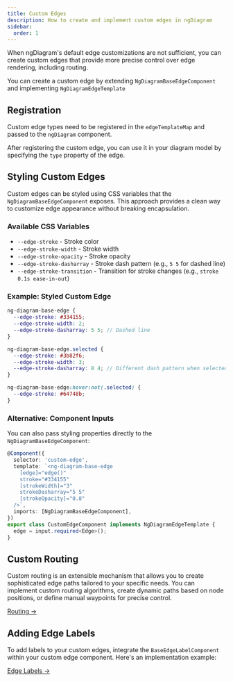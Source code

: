 ```yaml
---
title: Custom Edges
description: How to create and implement custom edges in ngDiagram
sidebar:
  order: 1
---
```



When ngDiagram's default edge customizations are not sufficient, you can create custom edges that provide more precise control over edge rendering, including routing.

You can create a custom edge by extending `NgDiagramBaseEdgeComponent` and implementing `NgDiagramEdgeTemplate`

<CodeSnippet relativePath="edges/custom-edges/custom-edge.component.ts" />

## Registration

Custom edge types need to be registered in the `edgeTemplateMap` and passed to the `ngDiagram` component.

After registering the custom edge, you can use it in your diagram model by specifying the `type` property of the edge.

<CodeSnippet relativePath="edges/custom-edges/diagram.component.ts" />

## Styling Custom Edges

Custom edges can be styled using CSS variables that the `NgDiagramBaseEdgeComponent` exposes. This approach provides a clean way to customize edge appearance without breaking encapsulation.

### Available CSS Variables

- `--edge-stroke` - Stroke color
- `--edge-stroke-width` - Stroke width
- `--edge-stroke-opacity` - Stroke opacity
- `--edge-stroke-dasharray` - Stroke dash pattern (e.g., `5 5` for dashed line)
- `--edge-stroke-transition` - Transition for stroke changes (e.g., `stroke 0.1s ease-in-out`)

### Example: Styled Custom Edge

```scss
ng-diagram-base-edge {
  --edge-stroke: #334155;
  --edge-stroke-width: 2;
  --edge-stroke-dasharray: 5 5; // Dashed line
}

ng-diagram-base-edge.selected {
  --edge-stroke: #3b82f6;
  --edge-stroke-width: 3;
  --edge-stroke-dasharray: 8 4; // Different dash pattern when selected
}

ng-diagram-base-edge:hover:not(.selected) {
  --edge-stroke: #64748b;
}
```

### Alternative: Component Inputs

You can also pass styling properties directly to the `NgDiagramBaseEdgeComponent`:

```typescript
@Component({
  selector: 'custom-edge',
  template: `<ng-diagram-base-edge
    [edge]="edge()"
    stroke="#334155"
    [strokeWidth]="3"
    strokeDasharray="5 5"
    [strokeOpacity]="0.8"
  />`,
  imports: [NgDiagramBaseEdgeComponent],
})
export class CustomEdgeComponent implements NgDiagramEdgeTemplate {
  edge = input.required<Edge>();
}
```

## Custom Routing

Custom routing is an extensible mechanism that allows you to create sophisticated edge paths tailored to your specific needs. You can implement custom routing algorithms, create dynamic paths based on node positions, or define manual waypoints for precise control.

[Routing →](/docs/internals/edges/routing)

## Adding Edge Labels

To add labels to your custom edges, integrate the `BaseEdgeLabelComponent` within your custom edge component. Here's an implementation example:


<LabeledEdge />

<CodeSnippet relativePath="edges/custom-edges/labeled-edge/labeled-edge.component.ts" />

[Edge Labels →](/docs/internals/edges/labels)
